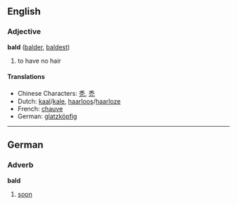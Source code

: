 ==English==
===Adjective===
'''bald''' ([[balder]], [[baldest]])

# to have no hair

====Translations====
*Chinese Characters: [[秃]], [[禿]]
*Dutch: [[kaal]]/[[kale]], [[haarloos]]/[[haarloze]]
*French: [[chauve]]
*German: [[glatzköpfig]]

----
==German==
===Adverb===
'''bald'''

# [[soon]]